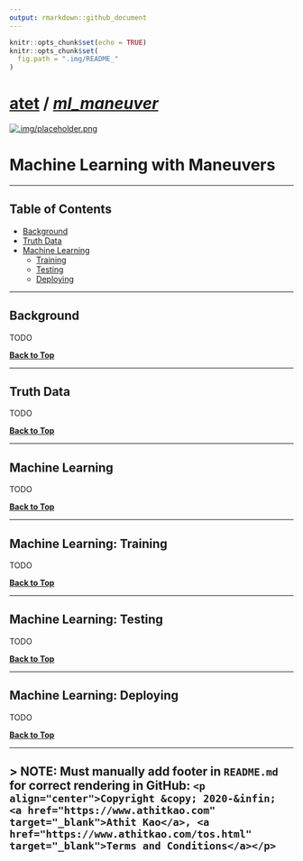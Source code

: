 ---
output: rmarkdown::github_document
---

```{r setup, include=FALSE}
knitr::opts_chunk$set(echo = TRUE)
knitr::opts_chunk$set(
  fig.path = ".img/README_"
)
```

<a name="machine-learning-with-maneuvers"></a>

# [atet](https://github.com/atet) / [**_ml_maneuver_**](https://github.com/atet/ml_maneuver#machine-learning-with-maneuvers)

[![.img/placeholder.png](.img/placeholder.png)](#nolink)

# Machine Learning with Maneuvers

---

<a name="table-of-contents"></a>

## Table of Contents

* [Background](#background)
* [Truth Data](#truth-data)
* [Machine Learning](#machine-learning)
   * [Training](#training)
   * [Testing](#testing)
   * [Deploying](#deploying)

---

<a name="background"></a>

## Background

TODO

[**Back to Top**](#table-of-contents)

---

<a name="truth-data"></a>

## Truth Data

TODO

[**Back to Top**](#table-of-contents)

---

<a name="machine-learning"></a>

## Machine Learning

TODO

[**Back to Top**](#table-of-contents)

---

<a name="training"></a>

## Machine Learning: Training

TODO

[**Back to Top**](#table-of-contents)

---

<a name="testing"></a>

## Machine Learning: Testing

TODO

[**Back to Top**](#table-of-contents)

---

<a name="deploying"></a>

## Machine Learning: Deploying

TODO

[**Back to Top**](#table-of-contents)

---

> NOTE: Must manually add footer in `README.md` for correct rendering in GitHub: `<p align="center">Copyright &copy; 2020-&infin; <a href="https://www.athitkao.com" target="_blank">Athit Kao</a>, <a href="https://www.athitkao.com/tos.html" target="_blank">Terms and Conditions</a></p>`
---